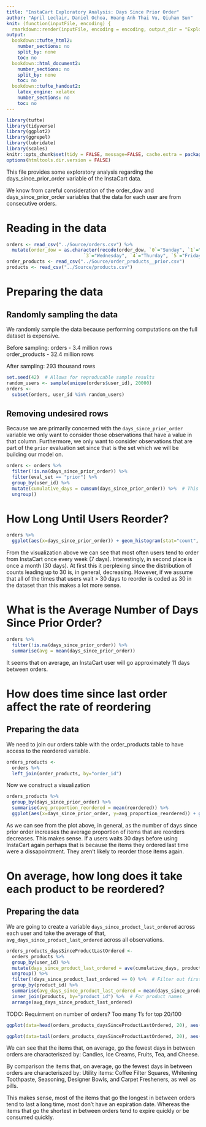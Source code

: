 ```yaml
---
title: "InstaCart Exploratory Analysis: Days Since Prior Order"
author: "April Leclair, Daniel Ochoa, Hoang Anh Thai Vu, Qiuhan Sun"
knit: (function(inputFile, encoding) {
  rmarkdown::render(inputFile, encoding = encoding, output_dir = "ExploratoryAnalysis_HTML_Output") })
output:
  bookdown::tufte_html2:
    number_sections: no
    split_by: none
    toc: no
  bookdown::html_document2:
    number_sections: no
    split_by: none
    toc: no
  bookdown::tufte_handout2:
    latex_engine: xelatex
    number_sections: no
    toc: no
---
```


```r
library(tufte)
library(tidyverse)
library(ggplot2)
library(ggrepel)
library(lubridate)
library(scales)
knitr::opts_chunk$set(tidy = FALSE, message=FALSE, cache.extra = packageVersion('tufte'))
options(htmltools.dir.version = FALSE)
```

This file provides some exploratory analysis regarding the days_since_prior_order variable of the InstaCart data.

We know from careful consideration of the order_dow and days_since_prior_order variables that the data for each user are from consecutive orders.

# Reading in the data

```r
orders <- read_csv("../Source/orders.csv") %>%
  mutate(order_dow = as.character(recode(order_dow, `0`="Sunday", `1`="Monday", `2`="Tuesday",
                            `3`="Wednesday", `4`="Thurday", `5`="Friday", `6`="Saturday")))
order_products <- read_csv("../Source/order_products__prior.csv")
products <- read_csv("../Source/products.csv")
```

# Preparing the data 

## Randomly sampling the data

We randomly sample the data because performing computations on the full dataset is expensive.

Before sampling:
  orders - 3.4 million rows  
  order_products - 32.4 million rows
  
After sampling: 293 thousand rows

```r
set.seed(42)  # Allows for reproducable sample results
random_users <- sample(unique(orders$user_id), 20000)
orders <-
  subset(orders, user_id %in% random_users)
```

## Removing undesired rows

Because we are primarily concerned with the `days_since_prior_order` variable we only want to consider those observations that have a value in that column. Furthermore, we only want to consider observations that are part of the `prior` evaluation set since that is the set which we will be building our model on.
```r
orders <- orders %>%
  filter(!is.na(days_since_prior_order)) %>%
  filter(eval_set == "prior") %>%
  group_by(user_id) %>%
  mutate(cumulative_days = cumsum(days_since_prior_order)) %>%  # This is going to come in useful later
  ungroup()
```


# How Long Until Users Reorder?
```r
orders %>%
  ggplot(aes(x=days_since_prior_order)) + geom_histogram(stat="count", fill="seagreen4") + labs(title="Distribution of days_since_prior_order", x="Days Since Prior Order", y="Count") + scale_y_continuous(labels = comma)
```
From the visualization above we can see that most often users tend to order from InstaCart once every week (7 days). Interestingly, in second place is once a month (30 days). At first this it perplexing since the distribution of counts leading up to 30 is, in general, decreasing. However, if we assume that all of the times that users wait > 30 days to reorder is coded as 30 in the dataset than this makes a lot more sense.


# What is the Average Number of Days Since Prior Order?
```r
orders %>%
  filter(!is.na(days_since_prior_order)) %>%
  summarise(avg = mean(days_since_prior_order))
```

It seems that on average, an InstaCart user will go approximately 11 days  between orders.

# How does time since last order affect the rate of reordering

## Preparing the data

We need to join our orders table with the order_products table to have access to the reordered variable.
```r
orders_products <- 
  orders %>%
  left_join(order_products, by="order_id")
```

Now we construct a visualization
```r
orders_products %>%
  group_by(days_since_prior_order) %>%
  summarise(avg_proportion_reordered = mean(reordered)) %>%
  ggplot(aes(x=days_since_prior_order, y=avg_proportion_reordered)) + geom_col(fill="seagreen4") + labs(title="How The Number Of Days Since Prior Order affects Proportion Of Items Reordered", x="Days Since Prior Order", y="Average Proportion of Items Reordered")
```
As we can see from the plot above, in general, as the number of days since prior order increases the average proportion of items that are reorders decreases. This makes sense. If a users waits 30 days before using InstaCart again perhaps that is because the items they ordered last time were a dissapointment. They aren't likely to reorder those items again.

# On average, how long does it take each product to be reordered?

## Preparing the data

We are going to create a variable `days_since_product_last_ordered` across each user and take the average of that, `avg_days_since_product_last_ordered` across all observations.
```r
orders_products_daysSinceProductLastOrdered <-
  orders_products %>%
  group_by(user_id) %>%
  mutate(days_since_product_last_ordered = ave(cumulative_days, product_id, FUN=function(x) c(0, diff(x)))) %>%
  ungroup() %>%
  filter(!days_since_product_last_ordered == 0) %>%  # Filter out first time buying item
  group_by(product_id) %>%
  summarise(avg_days_since_product_last_ordered = mean(days_since_product_last_ordered)) %>%
  inner_join(products, by="product_id") %>%  # For product names
  arrange(avg_days_since_product_last_ordered)
```

TODO: Requirment on number of orders? Too many 1's for top 20/100
```r
ggplot(data=head(orders_products_daysSinceProductLastOrdered, 20), aes(x=product_id, y=avg_days_since_product_last_ordered)) + geom_point(alpha=0.05) + geom_text_repel(aes(label=product_name), color="seagreen4") + labs(title="The 20 Products With The Lowest Average Days Since Last Order", x="Product ID", y="Average Days Since Product Was Last Ordered")

ggplot(data=tail(orders_products_daysSinceProductLastOrdered, 20), aes(x=product_id, y=avg_days_since_product_last_ordered)) + geom_point(alpha=0.05) + geom_text_repel(aes(label=product_name), color="seagreen4") + labs(title="The 20 Products With The Highest Average Days Since Last Order", x="Product ID", y="Average Days Since Product Was Last Ordered")
```

We can see that the items that, on average, go the fewest days in between orders are characteriszed by:
Candies, Ice Creams, Fruits, Tea, and Cheese.

By comparison the items that, on average, go the fewest days in between orders are characteriszed by:
Utility items: Coffee Filter Squares, Whitening Toothpaste, Seasoning, Designer Bowls, and Carpet Fresheners, as well as pills.

This makes sense, most of the items that go the longest in between orders tend to last a long time, most don't have an expiration date. Whereas the items that go the shortest in between orders tend to expire quickly or be consumed quickly.